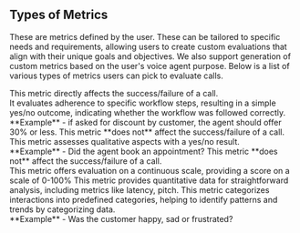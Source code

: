 
## Types of Metrics
These are metrics defined by the user. These can be tailored to specific needs and requirements, allowing users to create custom evaluations that align with their unique goals and objectives.
We also support generation of custom metrics based on the user's voice agent purpose. Below is a list of various types of metrics users can pick to evaluate calls.

<AccordionGroup>
  <Accordion title="Binary Workflow Adherence" href="#binary-workflow-adherence">
    This metric directly affects the success/failure of a call.<br />
    It evaluates adherence to specific workflow steps, resulting in a simple yes/no outcome, indicating whether the workflow was followed correctly.<br />
    **Example** - if asked for discount by customer, the agent should offer 30% or less.
  </Accordion>
  <Accordion title="Binary Qualitative" href="#binary-qualitative">
    This metric **does not** affect the success/failure of a call. <br />
    This metric assesses qualitative aspects with a yes/no result. <br />
    **Example** - Did the agent book an appointment?
  </Accordion>
  <Accordion title="Continuous Qualitative" href="#continuous-qualitative">
    This metric **does not** affect the success/failure of a call. <br />
    This metric offers evaluation on a continuous scale, providing a score on a scale of 0-100%
  </Accordion>
  <Accordion title="Numeric" href="#numeric">
    This metric provides quantitative data for straightforward analysis, including metrics like latency, pitch.
  </Accordion>
  <Accordion title="Enum" href="#enum">
    This metric categorizes interactions into predefined categories, helping to identify patterns and trends by categorizing data.<br />
    **Example** - Was the customer happy, sad or frustrated?
  </Accordion>
</AccordionGroup>